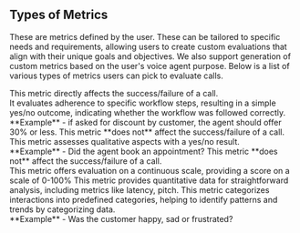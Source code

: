 
## Types of Metrics
These are metrics defined by the user. These can be tailored to specific needs and requirements, allowing users to create custom evaluations that align with their unique goals and objectives.
We also support generation of custom metrics based on the user's voice agent purpose. Below is a list of various types of metrics users can pick to evaluate calls.

<AccordionGroup>
  <Accordion title="Binary Workflow Adherence" href="#binary-workflow-adherence">
    This metric directly affects the success/failure of a call.<br />
    It evaluates adherence to specific workflow steps, resulting in a simple yes/no outcome, indicating whether the workflow was followed correctly.<br />
    **Example** - if asked for discount by customer, the agent should offer 30% or less.
  </Accordion>
  <Accordion title="Binary Qualitative" href="#binary-qualitative">
    This metric **does not** affect the success/failure of a call. <br />
    This metric assesses qualitative aspects with a yes/no result. <br />
    **Example** - Did the agent book an appointment?
  </Accordion>
  <Accordion title="Continuous Qualitative" href="#continuous-qualitative">
    This metric **does not** affect the success/failure of a call. <br />
    This metric offers evaluation on a continuous scale, providing a score on a scale of 0-100%
  </Accordion>
  <Accordion title="Numeric" href="#numeric">
    This metric provides quantitative data for straightforward analysis, including metrics like latency, pitch.
  </Accordion>
  <Accordion title="Enum" href="#enum">
    This metric categorizes interactions into predefined categories, helping to identify patterns and trends by categorizing data.<br />
    **Example** - Was the customer happy, sad or frustrated?
  </Accordion>
</AccordionGroup>